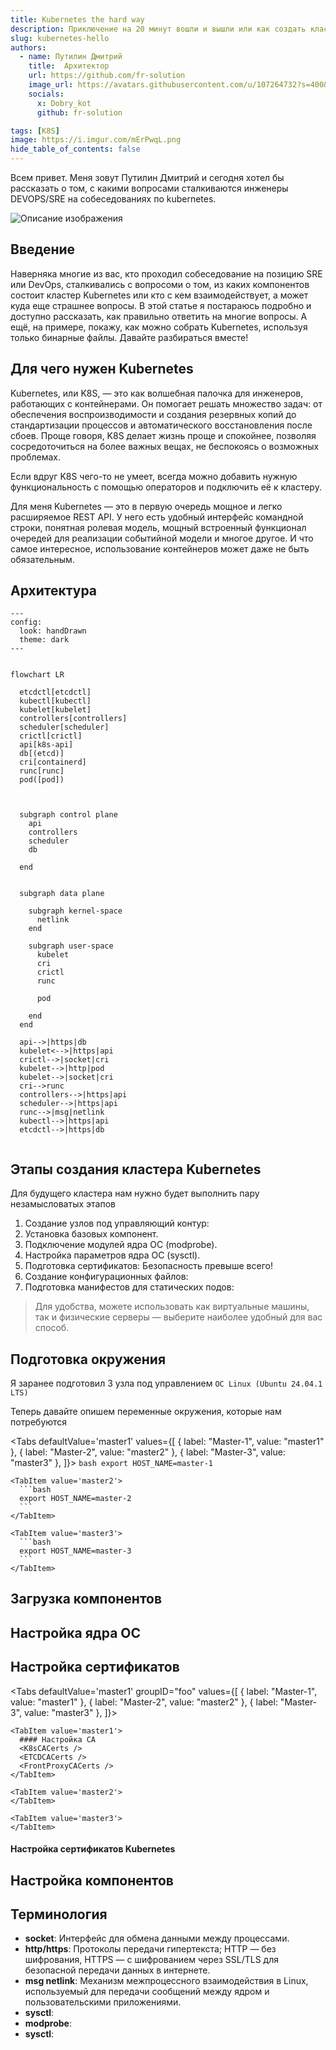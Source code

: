 ```yaml
---
title: Kubernetes the hard way
description: Приключение на 20 минут вошли и вышли или как создать кластер по этапно
slug: kubernetes-hello
authors:
  - name: Путилин Дмитрий
    title:  Архитектор
    url: https://github.com/fr-solution
    image_url: https://avatars.githubusercontent.com/u/107264732?s=400&u=9e62851aa556117c3997181cd93b4bcccf2c0cc9&v=4
    socials:
      x: Dobry_kot
      github: fr-solution

tags: [K8S]
image: https://i.imgur.com/mErPwqL.png
hide_table_of_contents: false
---
```





Всем привет. Меня зовут Путилин Дмитрий и сегодня хотел бы рассказать о том, с какими вопросами сталкиваются инженеры DEVOPS/SRE на собеседованиях по kubernetes.

![Описание изображения](https://habrastorage.org/r/w1560/getpro/habr/upload_files/58b/103/4eb/58b1034eb64ffed83f0199bdcbc4e866.png)

<!-- truncate -->
## Введение
Наверняка многие из вас, кто проходил собеседование на позицию SRE или DevOps, сталкивались с вопросоми о том, из каких компонентов состоит кластер Kubernetes или кто с кем взаимодействует, а может куда еще страшнее вопросы. В этой статье я постараюсь подробно и доступно рассказать, как правильно ответить на многие вопросы. А ещё, на примере, покажу, как можно собрать Kubernetes, используя только бинарные файлы. Давайте разбираться вместе!


## Для чего нужен Kubernetes
Kubernetes, или K8S, — это как волшебная палочка для инженеров, работающих с контейнерами. Он помогает решать множество задач: от обеспечения воспроизводимости и создания резервных копий до стандартизации процессов и автоматического восстановления после сбоев. Проще говоря, K8S делает жизнь проще и спокойнее, позволяя сосредоточиться на более важных вещах, не беспокоясь о возможных проблемах.

Если вдруг K8S чего-то не умеет, всегда можно добавить нужную функциональность с помощью операторов и подключить её к кластеру.

Для меня Kubernetes — это в первую очередь мощное и легко расширяемое REST API. У него есть удобный интерфейс командной строки, понятная ролевая модель, мощный встроенный функционал очередей для реализации событийной модели и многое другое. И что самое интересное, использование контейнеров может даже не быть обязательным.

<ComponentsInfo />

## Архитектура 

<div className="center">

```mermaid
---
config:
  look: handDrawn
  theme: dark  
---


flowchart LR

  etcdctl[etcdctl]
  kubectl[kubectl]
  kubelet[kubelet]
  controllers[controllers]
  scheduler[scheduler]
  crictl[crictl]
  api[k8s-api]
  db[(etcd)]
  cri[containerd]
  runc[runc]
  pod([pod])



  subgraph control plane
    api
    controllers
    scheduler
    db
    
  end


  subgraph data plane

    subgraph kernel-space
      netlink
    end

    subgraph user-space
      kubelet
      cri
      crictl
      runc

      pod
      
    end
  end

  api-->|https|db
  kubelet<-->|https|api
  crictl-->|socket|cri
  kubelet-->|http|pod
  kubelet-->|socket|cri
  cri-->runc
  controllers-->|https|api
  scheduler-->|https|api
  runc-->|msg|netlink
  kubectl-->|https|api
  etcdctl-->|https|db


```

</div>

## Этапы создания кластера Kubernetes

Для будущего кластера нам нужно будет выполнить пару незамысловатых этапов
   
1. Создание узлов под управляющий контур: 
2. Установка базовых компонент.
3. Подключение модулей ядра ОС (modprobe).
4. Настройка параметров ядра ОС (sysctl).
5. Подготовка сертификатов: Безопасность превыше всего!
6. Создание конфигурационных файлов: 
7. Подготовка манифестов для статических подов:

> Для удобства, можете использовать как виртуальные машины, так и физические серверы — выберите наиболее удобный для вас способ.

## Подготовка окружения

Я заранее подготовил 3 узла под управлением ```OC Linux (Ubuntu 24.04.1 LTS)```

Теперь давайте опишем переменные окружения, которые нам потребуются


<Tabs 
    defaultValue='master1'
    values={[
        { label: "Master-1", value: "master1" },
        { label: "Master-2", value: "master2" },
        { label: "Master-3", value: "master3" },
    ]}>
    <TabItem value='master1'>
      ```bash
      export HOST_NAME=master-1
      ```
    </TabItem>

    <TabItem value='master2'>
      ```bash
      export HOST_NAME=master-2
      ```
    </TabItem>

    <TabItem value='master3'>
      ```bash
      export HOST_NAME=master-3
      ```
    </TabItem>
</Tabs>

<K8sEnv />

## Загрузка компонентов
<K8sDownloads />

## Настройка ядра ОС
<K8sSystem />

## Настройка сертификатов
<CertsSchema />


<Tabs 
    defaultValue='master1'
    groupID="foo"
    values={[
        { label: "Master-1", value: "master1" },
        { label: "Master-2", value: "master2" },
        { label: "Master-3", value: "master3" },
    ]}>

    <TabItem value='master1'>
      #### Настройка CA
      <K8sCACerts />
      <ETCDCACerts />
      <FrontProxyCACerts />
    </TabItem>

    <TabItem value='master2'>
    </TabItem>

    <TabItem value='master3'>
    </TabItem>

</Tabs>

#### Настройка сертификатов Kubernetes
<K8sCerts />
<ETCDCerts />
<KubeAPICerts />

## Настройка компонентов
<ComponentsSetings />

## Терминология
* **socket**: Интерфейс для обмена данными между процессами.
* **http/https**: Протоколы передачи гипертекста; HTTP — без шифрования, HTTPS — с шифрованием через SSL/TLS для безопасной передачи данных в интернете.
* **msg netlink**: Механизм межпроцессного взаимодействия в Linux, используемый для передачи сообщений между ядром и пользовательскими приложениями.
* **sysctl**:
* **modprobe**:
* **sysctl**:

